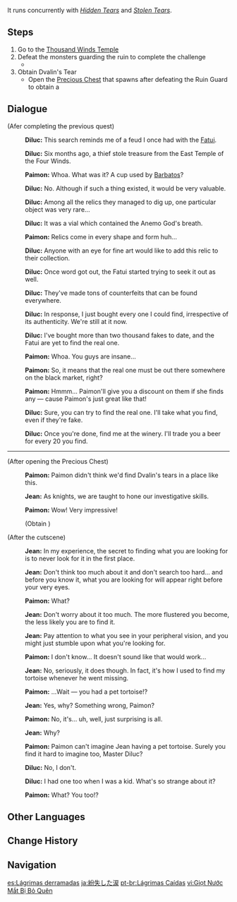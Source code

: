 {{Quest Infobox
|id            = 00380
|image         = Archon Quest C0A2 Fallen Tears.png
|type          = Archon
|chapter       = Prologue
|actNum        = II
|act           = For a Tomorrow Without Tears
|part          = 11
|startLocation = [[Thousand Winds Temple]], [[Mondstadt]]
|region        = Mondstadt
|area          = Starfell Valley
|subarea       = Thousand Winds Temple
|prev          = State of the Holy Lyre der Himmel
|next          = Crystal Tears
|concurrent    = Hidden Tears
|concurrent2   = Stolen Tears
|rewards       = Adventure EXP*250;Primogem*20;Mora*6,000;Character EXP*3,125;Fine Enhancement Ore*7;Teardrop Crystal (Fallen Tears)*1
|characters    = Diluc;Jean;Paimon;Traveler
|voiced        = yes
}}
{{TeyvatQuest|0|2|part=11}}

It runs concurrently with ''[[Hidden Tears]]'' and ''[[Stolen Tears]]''.

==Steps==
# Go to the [[Thousand Winds Temple]]
# Defeat the monsters guarding the ruin to complete the challenge
#* {{Enemy|Ruin Guard|x=1}}
# Obtain Dvalin's Tear
#* Open the [[Precious Chest]] that spawns after defeating the Ruin Guard to obtain a {{Item|Teardrop Crystal (Fallen Tears)|text=Teardrop Crystal}}

==Dialogue==
{{Quest Description|The [[Holy Lyre der Himmel|Holy Lyre]] is in poor condition, but you manage to restore some of its [[Anemo]] power by using [[Dvalin]]'s tears. To restore its full power, you will need to look for more tears.}}
{{Dialogue Start}}
;(Afer completing the previous quest)
:{{A|vo mdaq056 4 diluc 01.ogg}} '''Diluc:''' This search reminds me of a feud I once had with the [[Fatui]].
:{{A|vo mdaq056 4 diluc 02.ogg}} '''Diluc:''' Six months ago, a thief stole treasure from the East Temple of the Four Winds.
:{{A|vo mdaq056 4 paimon 01.ogg}} '''Paimon:''' Whoa. What was it? A cup used by [[Barbatos]]?
:{{A|vo mdaq056 4 diluc 03.ogg}} '''Diluc:''' No. Although if such a thing existed, it would be very valuable.
:{{A|vo mdaq056 4 diluc 04.ogg}} '''Diluc:''' Among all the relics they managed to dig up, one particular object was very rare...
:{{A|vo mdaq056 4 diluc 05.ogg}} '''Diluc:''' It was a vial which contained the Anemo God's breath.
:{{A|vo mdaq056 4 paimon 02.ogg}} '''Paimon:''' Relics come in every shape and form huh...
:{{A|vo mdaq056 4 diluc 06.ogg}} '''Diluc:''' Anyone with an eye for fine art would like to add this relic to their collection.
:{{A|vo mdaq056 4 diluc 07.ogg}} '''Diluc:''' Once word got out, the Fatui started trying to seek it out as well.
:{{A|vo mdaq056 4 diluc 08.ogg}} '''Diluc:''' They've made tons of counterfeits that can be found everywhere.
:{{A|vo mdaq056 4 diluc 09.ogg}} '''Diluc:''' In response, I just bought every one I could find, irrespective of its authenticity. We're still at it now.
:{{A|vo mdaq056 4 diluc 10.ogg}} '''Diluc:''' I've bought more than two thousand fakes to date, and the Fatui are yet to find the real one.
:{{A|vo mdaq056 4 paimon 03.ogg}} '''Paimon:''' Whoa. You guys are insane...
:{{A|vo mdaq056 4 paimon 04.ogg}} '''Paimon:''' So, it means that the real one must be out there somewhere on the black market, right?
:{{A|vo mdaq056 4 paimon 05.ogg}} '''Paimon:''' Hmmm... Paimon'll give you a discount on them if she finds any &mdash; cause Paimon's just great like that!
:{{A|vo mdaq056 4 diluc 11.ogg}} '''Diluc:''' Sure, you can try to find the real one. I'll take what you find, even if they're fake.
:{{A|vo mdaq056 4 diluc 12.ogg}} '''Diluc:''' Once you're done, find me at the winery. I'll trade you a beer for every 20 you find.

----

;(After opening the Precious Chest)
:{{A|vo mdaq057 3 paimon 01.ogg}} '''Paimon:''' Paimon didn't think we'd find Dvalin's tears in a place like this.
:{{A|vo mdaq057 3 qin 01.ogg}} '''Jean:''' As knights, we are taught to hone our investigative skills.
:{{A|vo mdaq057 3 paimon 02.ogg}} '''Paimon:''' Wow! Very impressive!
:;(Obtain {{Item|Teardrop Crystal (Fallen Tears)|text=Teardrop Crystal}})

;(After the cutscene)
:{{A|vo mdaq057 3 qin 02.ogg}} '''Jean:''' In my experience, the secret to finding what you are looking for is to never look for it in the first place.
:{{A|vo mdaq057 3 qin 03.ogg}} '''Jean:''' Don't think too much about it and don't search too hard... and before you know it, what you are looking for will appear right before your very eyes.
:{{A|vo mdaq057 3 paimon 03.ogg}} '''Paimon:''' What?
:{{A|vo mdaq057 3 qin 04.ogg}} '''Jean:''' Don't worry about it too much. The more flustered you become, the less likely you are to find it.
:{{A|vo mdaq057 3 qin 05.ogg}} '''Jean:''' Pay attention to what you see in your peripheral vision, and you might just stumble upon what you're looking for.
:{{A|vo mdaq057 3 paimon 04.ogg}} '''Paimon:''' I don't know... It doesn't sound like that would work...
:{{A|vo mdaq057 3 qin 06.ogg}} '''Jean:''' No, seriously, it does though. In fact, it's how I used to find my tortoise whenever he went missing.
:{{A|vo mdaq057 3 paimon 05.ogg}} '''Paimon:''' ...Wait &mdash; you had a pet tortoise!?
:{{A|vo mdaq057 3 qin 07.ogg}} '''Jean:''' Yes, why? Something wrong, Paimon?
:{{A|vo mdaq057 3 paimon 06.ogg}} '''Paimon:''' No, it's... uh, well, just surprising is all.
:{{A|vo mdaq057 3 qin 08.ogg}} '''Jean:''' Why?
:{{A|vo mdaq057 3 paimon 07.ogg}} '''Paimon:''' Paimon can't imagine Jean having a pet tortoise. Surely you find it hard to imagine too, Master Diluc?
:{{A|vo mdaq057 3 diluc 01.ogg}} '''Diluc:''' No, I don't.
:{{A|vo mdaq057 3 diluc 02.ogg}} '''Diluc:''' I had one too when I was a kid. What's so strange about it?
:{{A|vo mdaq057 3 paimon 08.ogg}} '''Paimon:''' What? You too!?
{{Dialogue End}}

==Other Languages==
{{Other Languages
|en      = Fallen Tears
|zhs     = 遗落之泪
|zhs_rm  = Yíluò zhī Lèi
|zht     = 遺落之淚
|zht_rm  = Yíluò zhī Lèi
|zh_tl   = Fallen Lost Tears
|ja      = 紛失した涙
|ja_rm   = Funshitsu Shita Namida
|ja_tl   = Lost Tears
|ko      = 떨어진 눈물
|ko_tl   = Fallen Tears
|es      = Lágrimas derramadas
|es_tl   = Spilled Tears
|fr      = Larmes oubliées
|fr_tl   = Forgotten Tears
|ru      = Пролитые слёзы
|ru_tl   = Spilled Tears
|th      = น้ำตาที่เหลืออยู่
|th_rm   = Namta thiluea yu
|th_tl   = Remaining Tears
|vi      = Giọt Nước Mắt Bị Bỏ Quên
|vi_tl   = Forgotten Tears
|de      = Vergossene Tränen
|de_tl   = Shed Tears
|id      = Air Mata Jatuh
|id_tl   = Fallen Tears
|pt      = Lágrimas Caídas
|pt_tl   = Fallen Tears
|tr      = Dökülen Gözyaşları
|tr_tl   = Falling Tears
|it      = Lacrime perdute
|it_tl   = Lost Tears
}}

==Change History==
{{Change History|1.0}}

==Navigation==
{{Archon Quest Navbox|chapter=Prologue}}

[[es:Lágrimas derramadas]]
[[ja:紛失した涙]]
[[pt-br:Lágrimas Caídas]]
[[vi:Giọt Nước Mắt Bị Bỏ Quên]]
